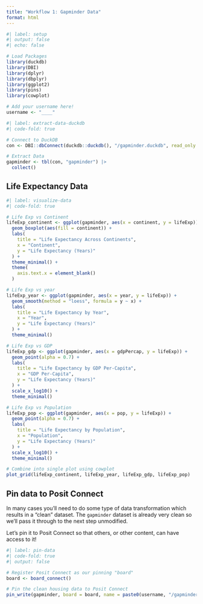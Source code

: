 ```yaml
---
title: "Workflow 1: Gapminder Data"
format: html
---
```


```r
#| label: setup
#| output: false
#| echo: false

# Load Packages
library(duckdb)
library(DBI)
library(dplyr)
library(dbplyr)
library(ggplot2)
library(pins)
library(cowplot)

# Add your username here!
username <- "____"
```


```r
#| label: extract-data-duckdb
#| code-fold: true

# Connect to DuckDB
con <- DBI::dbConnect(duckdb::duckdb(), "/gapminder.duckdb", read_only = TRUE)

# Extract Data
gapminder <- tbl(con, "gapminder") |> 
  collect()
```

## Life Expectancy Data

```r
#| label: visualize-data
#| code-fold: true

# Life Exp vs Continent
lifeExp_continent <- ggplot(gapminder, aes(x = continent, y = lifeExp)) +
  geom_boxplot(aes(fill = continent)) +
  labs(
    title = "Life Expectancy Across Continents",
    x = "Continent",
    y = "Life Expectancy (Years)"
  ) +
  theme_minimal() +
  theme(
    axis.text.x = element_blank()
  )

# Life Exp vs year
lifeExp_year <- ggplot(gapminder, aes(x = year, y = lifeExp)) +
  geom_smooth(method = "loess", formula = y ~ x) +
  labs(
    title = "Life Expectancy by Year",
    x = "Year",
    y = "Life Expectancy (Years)"
  ) +
  theme_minimal()

# Life Exp vs GDP
lifeExp_gdp <- ggplot(gapminder, aes(x = gdpPercap, y = lifeExp)) +
  geom_point(alpha = 0.7) +
  labs(
    title = "Life Expectancy by GDP Per-Capita",
    x = "GDP Per-Capita",
    y = "Life Expectancy (Years)"
  ) +
  scale_x_log10() +
  theme_minimal()

# Life Exp vs Population
lifeExp_pop <- ggplot(gapminder, aes(x = pop, y = lifeExp)) +
  geom_point(alpha = 0.7) +
  labs(
    title = "Life Expectancy by Population",
    x = "Population",
    y = "Life Expectancy (Years)"
  ) +
  scale_x_log10() +
  theme_minimal()

# Combine into single plot using cowplot
plot_grid(lifeExp_continent, lifeExp_year, lifeExp_gdp, lifeExp_pop)
```

## Pin data to Posit Connect

In many cases you'll need to do some type of data transformation which results in a "clean" dataset. The `gapminder` dataset is already very clean so we'll pass it through to the next step unmodified.

Let's pin it to Posit Connect so that others, or other content, can have access to it!

```r
#| label: pin-data
#| code-fold: true
#| output: false

# Register Posit Connect as our pinning "board"
board <- board_connect()

# Pin the clean housing data to Posit Connect
pin_write(gapminder, board = board, name = paste0(username, "/gapminder"), type = "csv")
```

